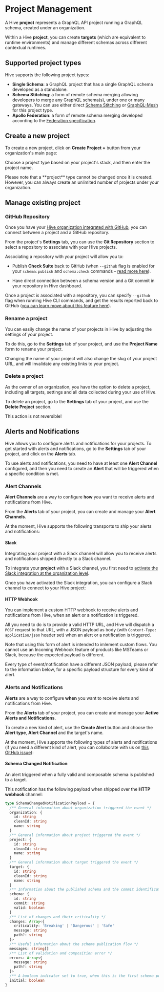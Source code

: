 
# Project Management

A Hive **project** represents a GraphQL API project running a GraphQL schema, created under an
organization.

Within a Hive **project**, you can create **targets** (which are equivalent to runtime environments)
and manage different schemas across different contextual runtimes.

## Supported project types

Hive supports the following project types:

- **Single Schema**: a GraphQL project that has a single GraphQL schema developed as a standalone.
- **Schema Stitching**: a form of remote schema merging allowing developers to merge any GraphQL
  schema(s), under one or many gateways. You can use either direct
  [Schema Stitching](https://the-guild.dev/graphql/stitching) or
  [GraphQL-Mesh](https://the-guild.dev/graphql/mesh) for this project type.
- **Apollo Federation**: a form of remote schema merging developed according to the
  [Federation specification](https://www.apollographql.com/docs/federation/subgraph-spec/).

## Create a new project

To create a new project, click on **Create Project +** button from your organization's main page:

<NextImage alt="Create Project Form" src={projectImage} className="mt-10 max-w-lg drop-shadow-md" />

Choose a project type based on your project's stack, and then enter the project name.

<Callout>
  Please note that a **project** type cannot be changed once it is created. However, you can always
  create an unlimited number of projects under your organization.
</Callout>

## Manage existing project

### GitHub Repository

Once you have your [Hive organization integrated with GitHub](/management/organizations#github), you
can connect between a project and a GitHub repository.

From the project's **Settings** tab, you can use the **Git Repository** section to select a
repository to associate with your Hive projects.

Associating a repository with your project will allow you to:

- Publish **Check Suite** back to GitHub (when `--github` flag is enabled for your `schema:publish`
  and `schema:check` commands - [read more here](/features/ci-integration)).

<NextImage
  alt="GitHub Check Suite"
  src={githubIntegrationImage}
  className="mt-6 max-w-lg drop-shadow-md"
/>

- Have direct connection between a schema version and a Git commit in your repository in Hive
  dashboard.

<NextImage
  alt="Associated Git"
  src={projectGitLinkImage}
  className="mt-6 max-w-lg drop-shadow-md"
/>

Once a project is associated with a repository, you can specify `--github` flag when running Hive
CLI commands, and get the results reported back to GitHub
([you can learn move about this feature here](/api-reference/cli#cli-and-github-integration)).

### Rename a project

You can easily change the name of your projects in Hive by adjusting the settings of your project.

To do this, go to the **Settings** tab of your project, and use the **Project Name** form to rename
your project.

<Callout type="warning">
  Changing the name of your project will also change the slug of your project URL, and will
  invalidate any existing links to your project.
</Callout>

### Delete a project

As the owner of an organization, you have the option to delete a project, including all targets,
settings and all data collected during your use of Hive.

To delete an project, go to the **Settings** tab of your project, and use the **Delete Project**
section.

<Callout type="warning">This action is not reversible!</Callout>

## Alerts and Notifications

Hive allows you to configure alerts and notifications for your projects. To get started with alerts
and notifications, go to the **Settings** tab of your project, and click on the **Alerts** tab.

To use alerts and notifications, you need to have at least one **Alert Channel** configured, and
then you need to create an **Alert** that will be triggered when a specific condition is met.

### Alert Channels

**Alert Channels** are a way to configure **how** you want to receive alerts and notifications from
Hive.

From the **Alerts** tab of your project, you can create and manage your **Alert Channels**.

At the moment, Hive supports the following transports to ship your alerts and notifications:

#### Slack

Integrating your project with a Slack channel will allow you to receive alerts and notifications
shipped directly to a Slack channel.

<NextImage
  alt="Hive Slack Message"
  src={slackIntegrationImage}
  className="mt-6 max-w-lg drop-shadow-md"
/>

To integrate your **project** with a Slack channel, you first need to
[activate the Slack integration at the organization level](/management/organizations#slack).

Once you have activated the Slack integration, you can configure a Slack channel to connect to your
Hive project:

<NextImage
  alt="Hive and Slack Configuration"
  src={slackAlertFormImage}
  className="mt-6 max-w-sm drop-shadow-md"
/>

#### HTTP Webhook

You can implement a custom HTTP webhook to receive alerts and notifications from Hive, when an alert
or a notification is triggered.

All you need to do is to provide a valid HTTP URL, and Hive will dispatch a `POST` request to that
URL, with a JSON payload as body (with `Content-Type: application/json` header set) when an alert or
a notification is triggered.

<Callout type="warning">
  Note that using this form of alert is intended to imlement custom flows. You cannot use an
  Incoming Webhook feature of products like MSTeams or Slack, because the expected payload is
  different.
</Callout>

<NextImage
  alt="HTTP Alert Configuration"
  src={projectHttpAlertImage}
  className="mt-6 max-w-sm drop-shadow-md"
/>

<Callout type="info">
  Every type of event/notification have a different JSON payload, please refer to the information
  below, for a specific payload structure for every kind of alert.
</Callout>

### Alerts and Notifications

**Alerts** are a way to configure **when** you want to receive alerts and notifications from Hive.

From the **Alerts** tab of your project, you can create and manage your **Active Alerts and
Notifications**.

To create a new kind of alert, use the **Create Alert** button and choose the **Alert type**,
**Alert Channel** and the target's name.

At the moment, Hive supports the following types of alerts and notifications (if you need a
different kind of alert, you can collaborate with us on
[this GitHub issue](https://github.com/kamilkisiela/graphql-hive/issues/253)):

#### Schema Changed Notification

An alert triggered when a fully valid and composable schema is published to a target.

This notification has the following payload when shipped over the **HTTP webhook** channel:

```ts copy=false
type SchemaChangedNotificationPayload = {
  /** General information about organization triggered the event */
  organization: {
    id: string
    cleanId: string
    name: string
  }
  /** General information about project triggered the event */
  project: {
    id: string
    cleanId: string
    name: string
  }
  /** General information about target triggered the event */
  target: {
    id: string
    cleanId: string
    name: string
  }
  /** Information about the published schema and the commit identification */
  schema: {
    id: string
    commit: string
    valid: boolean
  }
  /** List of changes and their criticality */
  changes: Array<{
    criticality: 'Breaking' | 'Dangerous' | 'Safe'
    message: string
    path?: string
  }>
  /** Useful information about the schema publication flow */
  messages: string[]
  /** List of validation and composition error */
  errors: Array<{
    message: string
    path?: string
  }>
  /** A boolean indicator set to true, when this is the first schema published to the target */
  initial: boolean
}
```
